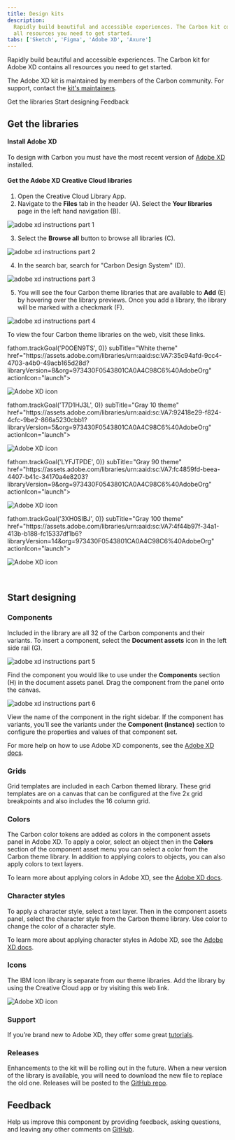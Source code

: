 ```yaml
---
title: Design kits
description:
  Rapidly build beautiful and accessible experiences. The Carbon kit contains
  all resources you need to get started.
tabs: ['Sketch', 'Figma', 'Adobe XD', 'Axure']
---
```


<PageDescription>

Rapidly build beautiful and accessible experiences. The Carbon kit for Adobe XD
contains all resources you need to get started.

</PageDescription>

<InlineNotification>

The Adobe XD kit is maintained by members of the Carbon community. For support,
contact the
[kit's maintainers](https://github.com/IBM/design-kit/issues/new?assignees=&labels=kit%3A+adobe+xd&template=-adobe-xd--carbon-kit.md&title=%5Bcomponent%5D+description+of+issue).

</InlineNotification>

<AnchorLinks>

<AnchorLink>Get the libraries</AnchorLink>
<AnchorLink>Start designing</AnchorLink>
<AnchorLink>Feedback</AnchorLink>

</AnchorLinks>

## Get the libraries

#### Install Adobe XD

To design with Carbon you must have the most recent version of
[Adobe XD](https://www.adobe.com/products/xd.html) installed.

#### Get the Adobe XD Creative Cloud libraries

1. Open the Creative Cloud Library App.
2. Navigate to the **Files** tab in the header (A). Select the **Your
   libraries** page in the left hand navigation (B).

<Row>
<Column colLg={8}>

![adobe xd instructions part 1](images/kit-adobexd-1.png)

</Column>
</Row>

3. Select the **Browse all** button to browse all libraries (C).

<Row>
<Column colLg={8}>

![adobe xd instructions part 2](images/kit-adobexd-2.png)

</Column>
</Row>

4. In the search bar, search for "Carbon Design System" (D).

<Row>
<Column colLg={8}>

![adobe xd instructions part 3](images/kit-adobexd-3.png)

</Column>
</Row>

5. You will see the four Carbon theme libraries that are available to **Add**
   (E) by hovering over the library previews. Once you add a library, the
   library will be marked with a checkmark (F).

<Row>
<Column colLg={8}>

![adobe xd instructions part 4](images/kit-adobexd-4.png)

</Column>
</Row>

To view the four Carbon theme libraries on the web, visit these links.

<Row className="resource-card-group">
<Column colMd={4} colLg={4} noGutterSm>
  <ResourceCard
    onClick={() => fathom.trackGoal('P0OEN9TS', 0)}
    subTitle="White theme"
    href="https://assets.adobe.com/libraries/urn:aaid:sc:VA7:35c94afd-9cc4-4703-a4b0-49acb165d28d?libraryVersion=8&org=973430F0543801CA0A4C98C6%40AdobeOrg"
    actionIcon="launch">

![Adobe XD icon](/images/adobe-xd.png)

  </ResourceCard>
</Column>
<Column colMd={4} colLg={4} noGutterSm>
  <ResourceCard
    onClick={() => fathom.trackGoal('T7D1HJ3L', 0)}
    subTitle="Gray 10 theme"
    href="https://assets.adobe.com/libraries/urn:aaid:sc:VA7:92418e29-f824-4cfc-9be2-866a5230cbb1?libraryVersion=5&org=973430F0543801CA0A4C98C6%40AdobeOrg"
    actionIcon="launch">

![Adobe XD icon](/images/adobe-xd.png)

  </ResourceCard>
</Column>
<Column colMd={4} colLg={4} noGutterSm>
  <ResourceCard
    onClick={() => fathom.trackGoal('LYFJTPDE', 0)}
    subTitle="Gray 90 theme"
    href="https://assets.adobe.com/libraries/urn:aaid:sc:VA7:fc4859fd-beea-4407-b41c-34170a4e8203?libraryVersion=9&org=973430F0543801CA0A4C98C6%40AdobeOrg"
    actionIcon="launch">

![Adobe XD icon](/images/adobe-xd.png)

  </ResourceCard>
</Column>
<Column colMd={4} colLg={4} noGutterSm>
  <ResourceCard
    onClick={() => fathom.trackGoal('3XH0SIBJ', 0)}
    subTitle="Gray 100 theme"
    href="https://assets.adobe.com/libraries/urn:aaid:sc:VA7:4f44b97f-34a1-413b-b188-fc15337df1b6?libraryVersion=14&org=973430F0543801CA0A4C98C6%40AdobeOrg"
    actionIcon="launch">

![Adobe XD icon](/images/adobe-xd.png)

  </ResourceCard>
</Column>
</Row>

<br />

## Start designing 

### Components

Included in the library are all 32 of the Carbon components and their variants.
To insert a component, select the **Document assets** icon in the left side rail
(G).

<Row>
<Column colLg={8}>

![adobe xd instructions part 5](images/kit-adobexd-5.png)

</Column>
</Row>

Find the component you would like to use under the **Components** section (H) in
the document assets panel. Drag the component from the panel onto the canvas.

<Row>
<Column colLg={8}>

![adobe xd instructions part 6](images/kit-adobexd-6.png)

</Column>
</Row>

View the name of the component in the right sidebar. If the component has
variants, you’ll see the variants under the **Component (instance)** section to
configure the properties and values of that component set.

For more help on how to use Adobe XD components, see the
[Adobe XD docs](https://helpx.adobe.com/xd/user-guide.html).

### Grids

Grid templates are included in each Carbon themed library. These grid templates
are on a canvas that can be configured at the five 2x grid breakpoints and also
includes the 16 column grid.

### Colors

The Carbon color tokens are added as colors in the component assets panel in
Adobe XD. To apply a color, select an object then in the **Colors** section of
the component asset menu you can select a color from the Carbon theme library.
In addition to applying colors to objects, you can also apply colors to text
layers.

To learn more about applying colors in Adobe XD, see the
[Adobe XD docs](https://helpx.adobe.com/xd/help/work-with-assets-and-libraries-xd.html).

### Character styles

To apply a character style, select a text layer. Then in the component assets
panel, select the character style from the Carbon theme library. Use color to
change the color of a character style.

To learn more about applying character styles in Adobe XD, see the
[Adobe XD docs](https://helpx.adobe.com/xd/help/work-with-assets-and-libraries-xd.html).

### Icons

The IBM Icon library is separate from our theme libraries. Add the library by
using the Creative Cloud app or by visiting this web link.

<Row className="resource-card-group">
<Column colMd={4} colLg={4} noGutterSm>
  <ResourceCard
    subTitle="IBM Icons"
    href="https://assets.adobe.com/more-libraries/urn:aaid:sc:VA7:3609d51f-f1ec-4ad3-87a5-744638af0413?libraryVersion=6&org=973430F0543801CA0A4C98C6%40AdobeOrg"
    actionIcon="launch">

![Adobe XD icon](/images/adobe-xd.png)

  </ResourceCard>
</Column>
</Row>

### Support

If you’re brand new to Adobe XD, they offer some great
[tutorials](https://helpx.adobe.com/xd/tutorials.html).

### Releases

Enhancements to the kit will be rolling out in the future. When a new version of
the library is available, you will need to download the new file to replace the
old one. Releases will be posted to the
[GitHub repo](https://github.com/IBM/design-kit).

## Feedback

Help us improve this component by providing feedback, asking questions, and
leaving any other comments on
[GitHub](https://github.com/carbon-design-system/carbon-design-kit/issues).
